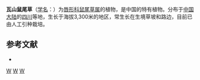 {{Speciesbox 
| taxon = Salvia himmelbaurii
| authority = Peter-Stib.
}}

'''瓦山鼠尾草'''（[[学名|学名]]：{{lang|la|''Salvia himmelbaurii''}}）为[[唇形科|唇形科]][[鼠尾草属|鼠尾草属]]的植物，是中国的特有植物。分布于[[中国大陆|中国大陆]]的[[四川|四川]]等地，生长于海拔3,300米的地区，常生长在生境草坡和路边，目前已由人工引种栽培。

== 参考文献 ==
<div class="references-small">
* {{cite web| url =http://www.bioinfo.cn/db05/KmzwSpecies.php?action=view&id=12818| title =瓦山鼠尾草| work =《中国高等植物数据库全库》| publisher =中国科学院微生物研究所| author =昆明植物研究所| accessdate =2009-02-24| deadurl =yes| archiveurl =https://web.archive.org/web/20160305024355/http://www.bioinfo.cn/db05/KmzwSpecies.php?action=view&id=12818| archivedate =2016-03-05}}
</div>
{{Taxonbar|from=Q7406807}}

[[Category:鼠尾草属|W]]
[[Category:中國特有植物|W]]
[[Category:四川植物|W]]